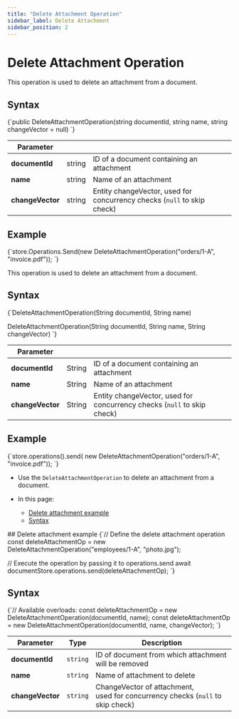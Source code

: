 ---
title: "Delete Attachment Operation"
sidebar_label: Delete Attachment
sidebar_position: 2
---




# Delete Attachment Operation
<LanguageSwitcher supportedLanguages={supportedLanguages} />
<LanguageContent language="csharp">


This operation is used to delete an attachment from a document. 

## Syntax

<TabItem value="something" label="delete_attachment_syntax">
<CodeBlock language="csharp">
{`public DeleteAttachmentOperation(string documentId, string name, string changeVector = null)
`}
</CodeBlock>
</TabItem>

| Parameter        |        |                                                                         |
|------------------|--------|-------------------------------------------------------------------------|
| **documentId**   | string | ID of a document containing an attachment                               |
| **name**         | string | Name of an attachment                                                   |
| **changeVector** | string | Entity changeVector, used for concurrency checks (`null` to skip check) |

## Example

<TabItem value="something" label="delete_1">
<CodeBlock language="csharp">
{`store.Operations.Send(new DeleteAttachmentOperation("orders/1-A", "invoice.pdf"));
`}
</CodeBlock>
</TabItem>


</LanguageContent>
<LanguageContent language="java">


This operation is used to delete an attachment from a document. 

## Syntax

<TabItem value="something-something" label="delete_attachment_syntax">
<CodeBlock language="java">
{`DeleteAttachmentOperation(String documentId, String name)

DeleteAttachmentOperation(String documentId, String name, String changeVector)
`}
</CodeBlock>
</TabItem>

| Parameter        |        |                                                                         |
|------------------|--------|-------------------------------------------------------------------------|
| **documentId**   | String | ID of a document containing an attachment                               |
| **name**         | String | Name of an attachment                                                   |
| **changeVector** | String | Entity changeVector, used for concurrency checks (`null` to skip check) |

## Example

<TabItem value="something-something" label="delete_1">
<CodeBlock language="java">
{`store.operations().send(
    new DeleteAttachmentOperation("orders/1-A", "invoice.pdf"));
`}
</CodeBlock>
</TabItem>


</LanguageContent>
<LanguageContent language="nodejs">

<Admonition type="note" title="Note">

* Use the `DeleteAttachmentOperation` to delete an attachment from a document.

* In this page:

    * [Delete attachment example](../../../client-api/operations/attachments/delete-attachment#delete-attachment-example)
    * [Syntax](../../../client-api/operations/attachments/delete-attachment#syntax)

</Admonition>
## Delete attachment example

<TabItem value="something-something" label="delete_attachment">
<CodeBlock language="nodejs">
{`// Define the delete attachment operation
const deleteAttachmentOp = new DeleteAttachmentOperation("employees/1-A", "photo.jpg");

// Execute the operation by passing it to operations.send
await documentStore.operations.send(deleteAttachmentOp);
`}
</CodeBlock>
</TabItem>



## Syntax

<TabItem value="something-something" label="syntax">
<CodeBlock language="nodejs">
{`// Available overloads:
const deleteAttachmentOp = new DeleteAttachmentOperation(documentId, name);
const deleteAttachmentOp = new DeleteAttachmentOperation(documentId, name, changeVector);
`}
</CodeBlock>
</TabItem>

| Parameter        | Type     | Description                                                                       |
|------------------|----------|-----------------------------------------------------------------------------------|
| __documentId__   | `string` | ID of document from which attachment will be removed                              |
| __name__         | `string` | Name of attachment to delete                                                      |
| __changeVector__ | `string` | ChangeVector of attachment,<br/>used for concurrency checks (`null` to skip check) |




</LanguageContent>